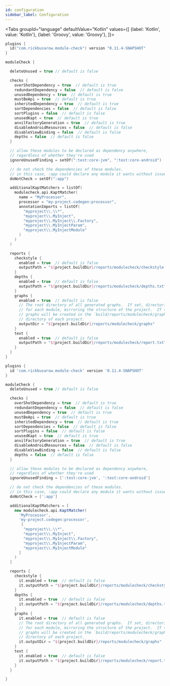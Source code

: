 ```yaml
---
id: configuration
sidebar_label: Configuration
---
```



<Tabs groupId="language"
      defaultValue="Kotlin"
      values={[
        {label: 'Kotlin', value: 'Kotlin'}, {label: 'Groovy', value: 'Groovy'},
      ]}>

  <TabItem value="Kotlin">

``` kotlin title="root/build.gradle.kts"
plugins {
  id("com.rickbusarow.module-check") version "0.11.4-SNAPSHOT"
}

moduleCheck {

  deleteUnused = true // default is false

  checks {
    overShotDependency = true  // default is true
    redundantDependency = false  // default is false
    unusedDependency = true  // default is true
    mustBeApi = true  // default is true
    inheritedDependency = true  // default is true
    sortDependencies = false  // default is false
    sortPlugins = false  // default is false
    unusedKapt = true  // default is true
    anvilFactoryGeneration = true  // default is true
    disableAndroidResources = false  // default is false
    disableViewBinding = false  // default is false
    depths = false  // default is false
  }

  // allow these modules to be declared as dependency anywhere,
  // regardless of whether they're used
  ignoreUnusedFinding = setOf(":test:core-jvm", ":test:core-android")

  // do not check the dependencies of these modules.
  // in this case, :app could declare any module it wants without issue
  doNotCheck = setOf(":app")

  additionalKaptMatchers = listOf(
    modulecheck.api.KaptMatcher(
      name = "MyProcessor",
      processor = "my-project.codegen:processor",
      annotationImports = listOf(
        "myproject\\.\\*",
        "myproject\\.MyInject",
        "myproject\\.MyInject\\.Factory",
        "myproject\\.MyInjectParam",
        "myproject\\.MyInjectModule"
      )
    )
  )

  reports {
    checkstyle {
      enabled = true  // default is false
      outputPath = "${project.buildDir}/reports/modulecheck/checkstyle.xml"
    }
    depths {
      enabled = true  // default is false
      outputPath = "${project.buildDir}/reports/modulecheck/depths.txt"
    }
    graphs {
      enabled = true  // default is false
      // The root directory of all generated graphs.  If set, directories will be created
      // for each module, mirroring the structure of the project.  If this property is null,
      // graphs will be created in the `build/reports/modulecheck/graphs/` relative
      // directory of each project.
      outputDir = "${project.buildDir}/reports/modulecheck/graphs"
    }
    text {
      enabled = true  // default is false
      outputPath = "${project.buildDir}/reports/modulecheck/report.txt"
    }
  }
}
```

  </TabItem>

  <TabItem value="Groovy">

``` groovy title="root/build.gradle"
plugins {
  id 'com.rickbusarow.module-check' version '0.11.4-SNAPSHOT'
}

moduleCheck {
  deleteUnused = true // default is false

  checks {
    overShotDependency = true  // default is true
    redundantDependency = false  // default is false
    unusedDependency = true  // default is true
    mustBeApi = true  // default is true
    inheritedDependency = true  // default is true
    sortDependencies = false  // default is false
    sortPlugins = false  // default is false
    unusedKapt = true  // default is true
    anvilFactoryGeneration = true  // default is true
    disableAndroidResources = false  // default is false
    disableViewBinding = false  // default is false
    depths = false  // default is false
  }

  // allow these modules to be declared as dependency anywhere,
  // regardless of whether they're used
  ignoreUnusedFinding = [':test:core-jvm', ':test:core-android']

  // do not check the dependencies of these modules.
  // in this case, :app could declare any module it wants without issue
  doNotCheck = [':app']

  additionalKaptMatchers = [
    new modulecheck.api.KaptMatcher(
      'MyProcessor',
      'my-project.codegen:processor',
       [
        "myproject\\.\\*",
        "myproject\\.MyInject",
        "myproject\\.MyInject\\.Factory",
        "myproject\\.MyInjectParam",
        "myproject\\.MyInjectModule"
      ]
    )
  ]

  reports {
    checkstyle {
      it.enabled = true  // default is false
      it.outputPath = "${project.buildDir}/reports/modulecheck/checkstyle.xml"
    }
    depths {
      it.enabled = true  // default is false
      it.outputPath = "${project.buildDir}/reports/modulecheck/depths.txt"
    }
    graphs {
      it.enabled = true  // default is false
      // The root directory of all generated graphs.  If set, directories will be created
      // for each module, mirroring the structure of the project.  If this property is null,
      // graphs will be created in the `build/reports/modulecheck/graphs/` relative
      // directory of each project.
      it.outputDir = "${project.buildDir}/reports/modulecheck/graphs"
    }
    text {
      it.enabled = true  // default is false
      it.outputPath = "${project.buildDir}/reports/modulecheck/report.txt"
    }
  }

}
```
  </TabItem>
</Tabs>
